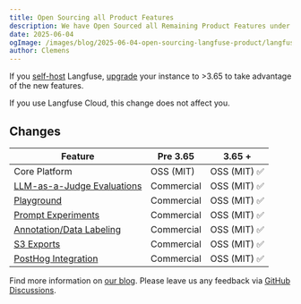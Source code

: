 ```yaml
---
title: Open Sourcing all Product Features
description: We have Open Sourced all Remaining Product Features under the MIT License
date: 2025-06-04
ogImage: /images/blog/2025-06-04-open-sourcing-langfuse-product/langfuse-open-source-og.png
author: Clemens
---
```



<ChangelogHeader />

If you [self-host](/self-hosting) Langfuse, [upgrade](/self-hosting/upgrade) your instance to >3.65 to take advantage of the new features.

If you use Langfuse Cloud, this change does not affect you.

## Changes

| Feature                                                      | Pre 3.65   | 3.65 +       |
| ------------------------------------------------------------ | ---------- | ------------ |
| Core Platform                                                | OSS (MIT)  | OSS (MIT) ✅ |
| [LLM-as-a-Judge Evaluations](/docs/scores/model-based-evals) | Commercial | OSS (MIT) ✅ |
| [Playground](/docs/playground)                               | Commercial | OSS (MIT) ✅ |
| [Prompt Experiments](/docs/datasets/prompt-experiments)      | Commercial | OSS (MIT) ✅ |
| [Annotation/Data Labeling](/docs/scores/annotation)          | Commercial | OSS (MIT) ✅ |
| [S3 Exports](/self-hosting/infrastructure/blobstorage)       | Commercial | OSS (MIT) ✅ |
| [PostHog Integration](/docs/analytics/integrations/posthog)  | Commercial | OSS (MIT) ✅ |

Find more information on [our blog](/blog/2025-06-04-open-sourcing-langfuse-product). Please leave us any feedback via [GitHub Discussions](/ideas).
